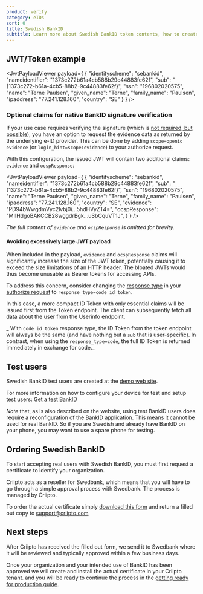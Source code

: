 ```yaml
---
product: verify
category: eIDs
sort: 0
title: Swedish BankID
subtitle: Learn more about Swedish BankID token contents, how to create test users and how to gain access to production.
---
```



## JWT/Token example

<JwtPayloadViewer
  payload={
    {
      "identityscheme": "sebankid",
      "nameidentifier": "1373c272b61a4cb588b29c44883fe62f",
      "sub": "{1373c272-b61a-4cb5-88b2-9c44883fe62f}",
      "ssn": "196802020575",
      "name": "Terne Paulsen",
      "given_name": "Terne",
      "family_name": "Paulsen",
      "ipaddress": "77.241.128.160",
      "country": "SE"
    }
  }
/>

### Optional claims for native BankID signature verification

If your use case requires verifying the signature (which is <a href="https://www.bankid.com/utvecklare/guider/teknisk-integrationsguide/verifiera-signaturer" target="_blank">not required, but possible</a>), you have an option to request the evidence data as returned by the underlying e-ID provider.
This can be done by adding `scope=openid evidence` (or `login_hint=scope:evidence`) to your authorize request.

With this configuration, the issued JWT will contain two additional claims: `evidence` and `ocspResponse`:

<JwtPayloadViewer
  payload={
    {
      "identityscheme": "sebankid",
      "nameidentifier": "1373c272b61a4cb588b29c44883fe62f",
      "sub": "{1373c272-b61a-4cb5-88b2-9c44883fe62f}",
      "ssn": "196802020575",
      "name": "Terne Paulsen",
      "given_name": "Terne",
      "family_name": "Paulsen",
      "ipaddress": "77.241.128.160",
      "country": "SE",
      "evidence": "PD94bWwgdmVyc2lvbj0i...5hdHVyZT4=",
      "ocspResponse": "MIIHdgoBAKCCB28wggdrBgk...uSbCquVT1J",
    }
  }
/>

_The full content of `evidence` and `ocspResponse` is omitted for brevity._

#### Avoiding excessively large JWT payload

When included in the payload, `evidence` and `ocspResponse` claims will significantly increase the size of the JWT token, potentially causing it to exceed the size limitations of an HTTP header. The bloated JWTs would thus become unusable as Bearer tokens for accessing APIs.

To address this concern, consider changing the <a href="https://openid.net/specs/oauth-v2-multiple-response-types-1_0.html" target="_blank">response type</a> in your [authorize request](/verify/getting-started/oidc-intro/#example-authentication-url) to `response_type=code id_token`.

In this case, a more compact ID Token with only essential claims will be issued first from the Token endpoint. The client can subsequently fetch all data about the user from the Userinfo endpoint.

_ With `code id_token` response type, the ID Token from the token endpoint will always be the same (and have nothing but a `sub` that is user-specific). In contrast, when using the `response_type=code`, the full ID Token is returned immediately in exchange for code._

## Test users

Swedish BankID test users are created at the <a href="https://demo.bankid.com/" target="_blank">demo web site</a>.   

For more information on how to configure your device for test and setup test users: <a href="https://www.bankid.com/en/utvecklare/test/skaffa-testbankid" target="_blank">Get a test BankID</a>

_Note_ that, as is also described on the website, using test BankID users does require a reconfiguration of the BankID application. This means it cannot be used for real BankID. So if you are Swedish and already have BankID on your phone, you may want to use a spare phone for testing.

## Ordering Swedish BankID

To start accepting real users with Swedish BankID, you must first request a certificate to identify your organization.

Criipto acts as a reseller for Swedbank, which means that you will have to go through a simple approval process with Swedbank. The process is managed by Criipto.


To order the actual certificate simply <a href={template} download>download this form</a> and return a filled out copy to <a href="mailto:support@criipto.com?subject=Swedish BankID for ...">support@criipto.com</a>

## Next steps

After Criipto has received the filled out form, we send it to Swedbank where it will be reviewed and typically approved within a few business days.

Once your organization and your intended use of BankID has been approved we will create and install the actual certificate in your Criipto tenant. and you will be ready to continue the process in the [getting ready for production guide](/verify/guides/production).

